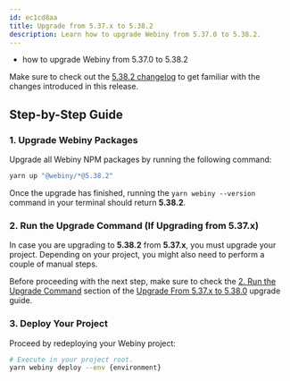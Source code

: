 ```yaml
---
id: ec1cd8aa
title: Upgrade from 5.37.x to 5.38.2
description: Learn how to upgrade Webiny from 5.37.0 to 5.38.2.
---
```



<Alert type="success" title="What you’ll learn">

- how to upgrade Webiny from 5.37.0 to 5.38.2

</Alert>

<Alert type="info">

Make sure to check out the [5.38.2 changelog](./changelog) to get familiar with the changes introduced in this
release.

</Alert>

## Step-by-Step Guide

### 1. Upgrade Webiny Packages

Upgrade all Webiny NPM packages by running the following command:

```bash
yarn up "@webiny/*@5.38.2"
```

Once the upgrade has finished, running the `yarn webiny --version` command in your terminal should return **5.38.2**.

### 2. Run the Upgrade Command (If Upgrading from 5.37.x)

In case you are upgrading to **5.38.2** from **5.37.x**, you must upgrade your project. Depending on your project, you might also need to perform a couple of manual steps.

Before proceeding with the next step, make sure to check the [2. Run the Upgrade Command](/docs/release-notes/5.38.0/upgrade-guide#2-run-the-upgrade-command) section of the [Upgrade From 5.37.x to 5.38.0](/docs/release-notes/5.38.0/upgrade-guide) upgrade guide.

### 3. Deploy Your Project

Proceed by redeploying your Webiny project:

```bash
# Execute in your project root.
yarn webiny deploy --env {environment}
```

<AdditionalNotes />
